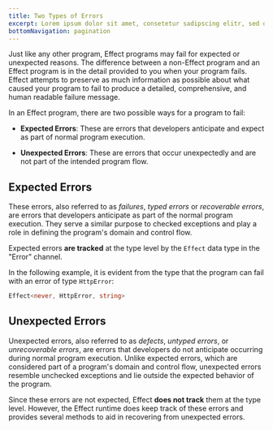 ```yaml
---
title: Two Types of Errors
excerpt: Lorem ipsum dolor sit amet, consetetur sadipscing elitr, sed diam nonumy eirmod tempor invidunt ut labore.
bottomNavigation: pagination
---
```


Just like any other program, Effect programs may fail for expected or unexpected reasons.
The difference between a non-Effect program and an Effect program is in the detail provided to you when your program fails.
Effect attempts to preserve as much information as possible about what caused your program to fail to produce a detailed,
comprehensive, and human readable failure message.

In an Effect program, there are two possible ways for a program to fail:

- **Expected Errors**: These are errors that developers anticipate and expect as part of normal program execution.

- **Unexpected Errors**: These are errors that occur unexpectedly and are not part of the intended program flow.

## Expected Errors

These errors, also referred to as _failures_, _typed errors_
or _recoverable errors_, are errors that developers anticipate as part of the normal program execution.
They serve a similar purpose to checked exceptions and play a role in defining the program's domain and control flow.

Expected errors **are tracked** at the type level by the `Effect` data type in the "Error" channel.

In the following example, it is evident from the type that the program can fail with an error of type `HttpError`:

```ts /HttpError/
Effect<never, HttpError, string>
```

## Unexpected Errors

Unexpected errors, also referred to as _defects_, _untyped errors_, or _unrecoverable errors_, are errors that developers
do not anticipate occurring during normal program execution.
Unlike expected errors, which are considered part of a program's domain and control flow,
unexpected errors resemble unchecked exceptions and lie outside the expected behavior of the program.

Since these errors are not expected, Effect **does not track** them at the type level.
However, the Effect runtime does keep track of these errors and provides several methods to aid in recovering from unexpected errors.
